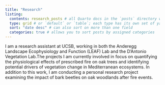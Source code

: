 ```yaml
---
title: "Research"
listing: 
  contents: research_posts # all Quarto docs in the `posts` directory will be included on your listing page
  type: grid # or `default` or `table`; each type has its own set of yaml options to include
  sort: "date desc" # can also sort on more than one field
  categories: true # allows you to sort posts by assigned categories 
---
```


I am a research assistant at UCSB, working in both the Anderegg Landscape Ecophysiology and Function (LEAF) Lab and the D'Antonio Vegetation Lab.The projects I am currently involved in focus on quantifying the physiological effects of prescribed fire on oak trees and identifying potential drivers of vegetation change in Mediterranean ecosystems. In addition to this work, I am conducting a personal research project examining the impact of bark beetles on oak woodlands after fire events.

